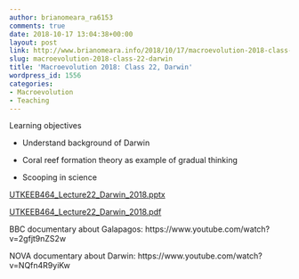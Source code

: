 ```yaml
---
author: brianomeara_ra6153
comments: true
date: 2018-10-17 13:04:38+00:00
layout: post
link: http://www.brianomeara.info/2018/10/17/macroevolution-2018-class-22-darwin/
slug: macroevolution-2018-class-22-darwin
title: 'Macroevolution 2018: Class 22, Darwin'
wordpress_id: 1556
categories:
- Macroevolution
- Teaching
---
```


Learning objectives



 	
  * Understand background of Darwin

 	
  * Coral reef formation theory as example of gradual thinking

 	
  * Scooping in science


[UTKEEB464_Lecture22_Darwin_2018.pptx](http://www.brianomeara.info/wp-content/uploads/2018/10/UTKEEB464_Lecture22_Darwin_2018.pptx)

[UTKEEB464_Lecture22_Darwin_2018.pdf](http://www.brianomeara.info/wp-content/uploads/2018/10/UTKEEB464_Lecture22_Darwin_2018.pdf)



BBC documentary about Galapagos: https://www.youtube.com/watch?v=2gfjt9nZS2w

NOVA documentary about Darwin: https://www.youtube.com/watch?v=NQfn4R9yiKw
